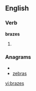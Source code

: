 
==English==

===Verb===
'''brazes'''

# {{third-person singular of|[[braze]]}}

===Anagrams===
* {{alphagram|abersz}}
* [[zebras#English|zebras]]


[[vi:brazes]]
